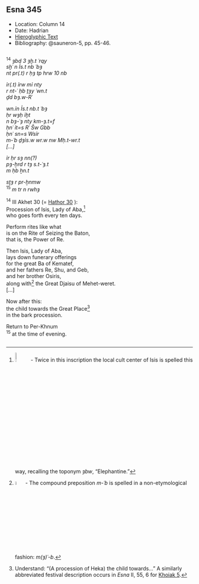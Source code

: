 ## Esna 345 {-}  
  
<style>  
  
  .col2 {  
    columns: 2 320px;         /* number of columns and width in pixels*/  
    -webkit-columns: 2 320px; /* chrome, safari */  
    -moz-columns: 2 320px;    /* firefox */  
    -webkit-column-break-inside: avoid;  
    -page-break-inside: avoid;  
    -break-inside: avoid;  
  }  
  
</style>   
  
  
- Location: Column 14
- Date: Hadrian 
- [Hieroglyphic Text](https://www.ifao.egnet.net/uploads/publications/enligne/Temples-Esna003.pdf#page=330){target="_blank"}  
- Bibliography: @sauneron-5, pp. 45-46.

<div class="col2"> 

^14^ *ȝbd 3 ȝḫ.t ʿrqy  *  
*sḫʿ n Ỉs.t nb ʿbȝ  *  
*nt pr(.t) r ḥȝ  tp hrw 10 nb  *  
    
*ỉr(.t) ỉrw mỉ nty   *  
*r nt-ʿ ḥb ṯȝy ʿwn.t  *  
*ḏd bȝ.w-Rʿ  *  
      
*wn.ỉn Ỉs.t nb.t ʿbȝ  *  
*ḥr wȝḥ ỉḫt  *  
*n bȝ-ʿȝ nty km-ȝ.t=f  *  
*ḥnʿ ỉt=s Rʿ Šw Gbb  *  
*ḥnʿ sn=s Wsỉr  *  
*m-ʿb ḏȝỉs.w wr.w nw Mḥ.t-wr.t  *  
*[...]   *  
      
*ỉr ḥr sȝ nn(?)  *  
*pȝ-ẖrd r tȝ s.t-ʿȝ.t  *  
*m ḥb ẖn.t  *  
      
*sṯȝ r pr-ẖnmw  *  
^15^ *m tr n rwhȝ  *  
  
^14^ III Akhet 30 (= [Hathor 30](https://bookdown.org/shemanefer/Esna2/calendar-i-55.html#hathor-30){target="_blank"} ):    
Procession of Isis, Lady of Aba,[^fn-345-1]  
who goes forth every ten days.   
  
Perform rites like what  
is on the Rite of Seizing the Baton,  
that is, the Power of Re.    
  
Then Isis, Lady of Aba,  
lays down funerary offerings  
for the great Ba of Kematef,  
and her fathers Re, Shu, and Geb,  
and her brother Osiris,  
along with[^fn-345-2a] the Great Djaisu of Mehet-weret.  
[...]  
  
Now after this:  
the child towards the Great Place[^fn-345-2]  
in the bark procession.    
  
Return to Per-Khnum  
^15^ at the time of evening.

</div>

[^fn-345-1]: ![](./images/345_14a.png){width=8%} - Twice in this inscription the local cult center of Isis is spelled this way, recalling the toponym *ȝbw*, "Elephantine."
[^fn-345-2a]: ![](./images/345_14b.png){width=5%} - The compound preposition *m-ʿb* is spelled in a non-etymological fashion: *m(ȝ)ʿ-b*. 
[^fn-345-2]: Understand: "(A procession of Heka) the child towards..." A similarly abbreviated festival description occurs in *Esna* II, 55, 6 for [Khoiak 5](https://bookdown.org/shemanefer/Esna2/calendar-i-55.html#khoiak-5).